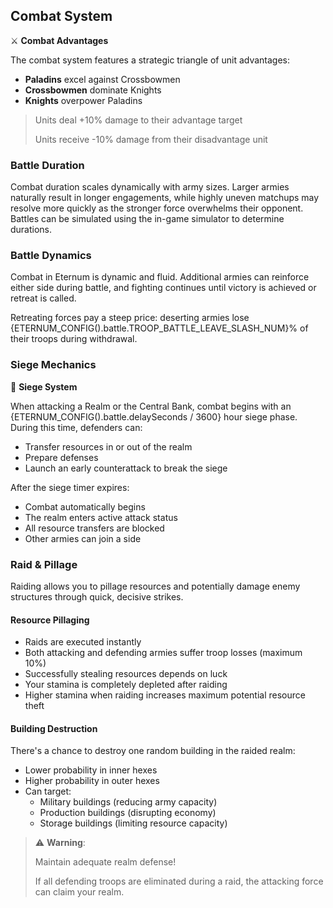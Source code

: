 
## Combat System

⚔️ **Combat Advantages**

The combat system features a strategic triangle of unit advantages:

- **Paladins** excel against Crossbowmen
- **Crossbowmen** dominate Knights
- **Knights** overpower Paladins

> Units deal +10% damage to their advantage target
>
> Units receive -10% damage from their disadvantage unit

### Battle Duration

Combat duration scales dynamically with army sizes. Larger armies naturally result in longer engagements, while highly
uneven matchups may resolve more quickly as the stronger force overwhelms their opponent. Battles can be simulated using
the in-game simulator to determine durations.

### Battle Dynamics

Combat in Eternum is dynamic and fluid. Additional armies can reinforce either side during battle, and fighting
continues until victory is achieved or retreat is called.

Retreating forces pay a steep price: deserting armies lose {ETERNUM_CONFIG().battle.TROOP_BATTLE_LEAVE_SLASH_NUM}% of
their troops during withdrawal.

### Siege Mechanics

🏰 **Siege System**

When attacking a Realm or the Central Bank, combat begins with an {ETERNUM_CONFIG().battle.delaySeconds / 3600} hour
siege phase. During this time, defenders can:

- Transfer resources in or out of the realm
- Prepare defenses
- Launch an early counterattack to break the siege

After the siege timer expires:

- Combat automatically begins
- The realm enters active attack status
- All resource transfers are blocked
- Other armies can join a side

### Raid & Pillage

Raiding allows you to pillage resources and potentially damage enemy structures through quick, decisive strikes.

#### Resource Pillaging

- Raids are executed instantly
- Both attacking and defending armies suffer troop losses (maximum 10%)
- Successfully stealing resources depends on luck
- Your stamina is completely depleted after raiding
- Higher stamina when raiding increases maximum potential resource theft

#### Building Destruction

There's a chance to destroy one random building in the raided realm:

- Lower probability in inner hexes
- Higher probability in outer hexes
- Can target:
  - Military buildings (reducing army capacity)
  - Production buildings (disrupting economy)
  - Storage buildings (limiting resource capacity)

> ⚠️ **Warning**:
>
> Maintain adequate realm defense!
>
> If all defending troops are eliminated during a raid, the attacking force can claim your realm.
